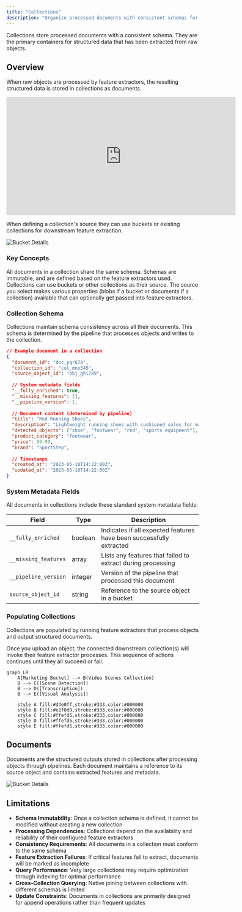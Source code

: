 ```yaml
---
title: "Collections"
description: "Organize processed documents with consistent schemas for efficient retrieval"
---
```


<Note>
  Collections store processed documents with a consistent schema. They are the primary containers for structured data that has been extracted from raw objects.
</Note>

## Overview

When raw objects are processed by feature extractors, the resulting structured data is stored in collections as documents.

<iframe
  width="600"
  height="310"
  src="https://d8ts56gtwtyh1.cloudfront.net/docs/warehouse/collections.mp4"
  title="YouTube video player"
  frameborder="0"
  allow="accelerometer; autoplay; muted"
  allowfullscreen
  autoplay
  muted
></iframe>

When defining a collection's source they can use buckets or existing collections for downstream feature extraction.

![Bucket Details](https://d8ts56gtwtyh1.cloudfront.net/docs/warehouse/images/collection_sources.jpg)

### Key Concepts

<AccordionGroup>
  <Accordion title="Schema Consistency" icon="table-columns">
    All documents in a collection share the same schema. Schemas are immutable, and are defined based on the feature extractors used. 
  </Accordion>

  <Accordion title="Source Configuration" icon="database">
    Collections can use buckets or other collections as their source. The source you select makes various properties (blobs if a bucket or documents if a collection) available that can optionally get passed into feature extractors. 

  </Accordion>
</AccordionGroup>


### Collection Schema

Collections maintain schema consistency across all their documents. This schema is determined by the pipeline that processes objects and writes to the collection.

```json
// Example document in a collection
{
  "document_id": "doc_pqr678",
  "collection_id": "col_mno345",
  "source_object_id": "obj_ghi789",
  
  // System metadata fields
  "__fully_enriched": true,
  "__missing_features": [],
  "__pipeline_version": 1,
  
  // Document content (determined by pipeline)
  "title": "Red Running Shoes",
  "description": "Lightweight running shoes with cushioned soles for maximum comfort...",
  "detected_objects": ["shoe", "footwear", "red", "sports equipment"],
  "product_category": "footwear",
  "price": 89.99,
  "brand": "SportStep",
  
  // Timestamps
  "created_at": "2023-05-10T14:22:00Z",
  "updated_at": "2023-05-10T14:22:00Z"
}
```

### System Metadata Fields

All documents in collections include these standard system metadata fields:

| Field | Type | Description |
|-------|------|-------------|
| `__fully_enriched` | boolean | Indicates if all expected features have been successfully extracted |
| `__missing_features` | array | Lists any features that failed to extract during processing |
| `__pipeline_version` | integer | Version of the pipeline that processed this document |
| `source_object_id` | string | Reference to the source object in a bucket |

### Populating Collections

Collections are populated by running feature extractors that process objects and output structured documents.

Once you upload an object, the connected downstream collection(s) will invoke their feature extractor processes. This sequence of actions continues until they all succeed or fail. 

```mermaid
graph LR
    A[Marketing Bucket] --> B(Video Scenes Collection)
    B --> C([Scene Detection])
    B --> D([Transcription])
    B --> E([Visual Analysis])
    
    style A fill:#d4e0ff,stroke:#333,color:#000000
    style B fill:#e2f0d9,stroke:#333,color:#000000
    style C fill:#ffefd5,stroke:#333,color:#000000
    style D fill:#ffefd5,stroke:#333,color:#000000
    style E fill:#ffefd5,stroke:#333,color:#000000
```



## Documents

Documents are the structured outputs stored in collections after processing objects through pipelines. Each document maintains a reference to its source object and contains extracted features and metadata.

![Bucket Details](https://d8ts56gtwtyh1.cloudfront.net/docs/warehouse/images/document_list.jpg)

## Limitations

- **Schema Immutability**: Once a collection schema is defined, it cannot be modified without creating a new collection
- **Processing Dependencies**: Collections depend on the availability and reliability of their configured feature extractors
- **Consistency Requirements**: All documents in a collection must conform to the same schema
- **Feature Extraction Failures**: If critical features fail to extract, documents will be marked as incomplete
- **Query Performance**: Very large collections may require optimization through indexing for optimal performance
- **Cross-Collection Querying**: Native joining between collections with different schemas is limited
- **Update Constraints**: Documents in collections are primarily designed for append operations rather than frequent updates
